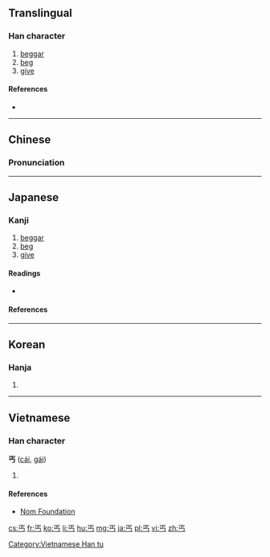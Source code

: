 {{also|丏}}
==Translingual==

===Han character===
{{Han char|rn=1|rad=一|as=03|sn=4|four=10207|canj=MYVS}}

# [[beggar]]
# [[beg]]
# [[give]]

====References====
* {{Han ref|kx=0077.030|dkj=00022|dj=0154.030|hdz=10010.060|uh=4E10|ud=19984|bh=A4A2|bd=42146}}

----

==Chinese==
{{zh-hanzi-box|[[丐]]}}

===Pronunciation===
{{zh-pron
|m=gài
|c=koi3
|h=
|mn=
|w=
|mc=y
|oc=
|ma=|ma2=
|cat=n,v
}}

----

==Japanese==

===Kanji===
{{ja-kanji|grade=uc|rs=一03}}

# [[beggar]]
# [[beg]]
# [[give]]

====Readings====
* {{ja-readings|on=[[かい]] (kai), [[かつ]] (katsu)|kun=[[こう]] (kou)}}

====References====
{{ja-kref
|jis= 5022
|ku= 4802
|shift= 98A0, Unicode 4E10
|euc= D0A2
|freq= ''not ranked''
|nelson= 11
|newnelson= 11
|halpern= ''not listed''
|kld= ''not listed''
|tuttle= 2m2.3
}}

----

==Korean==

===Hanja===
{{ko-hanja|hangeul=[[갈]], [[개]]|rv=gal, gae|mr=kal, kae}}

# {{defn|lang=ko|sort=一03}}

----

==Vietnamese==

===Han character===
'''丐''' ([[cái]], [[gái]])

# {{defn|vi}}

====References====
*[http://nomfoundation.org/common/nom_details.php?codepoint=4e10 Nom Foundation]

[[Category:Vietnamese Han tu]]

[[cs:丐]]
[[fr:丐]]
[[ko:丐]]
[[li:丐]]
[[hu:丐]]
[[mg:丐]]
[[ja:丐]]
[[pl:丐]]
[[vi:丐]]
[[zh:丐]]